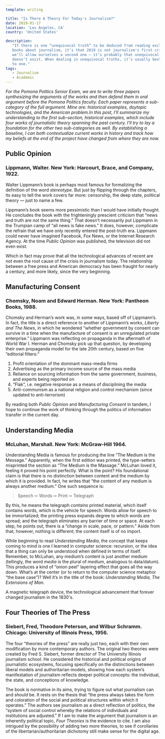 ```yaml
---
template: writing

title: "Is There A Theory For Today's Journalism?"
date: 2019-01-17
location: 'Los Angeles, CA'
country: 'United States'

description:
   "If there is one “unequivocal truth” to be deduced from reading exclusively
   books about journalism, it’s that 2019 is not journalism's first crisis. If
   we’ll allow ourselves a second one — it’s probably that unequivocal truth
   doesn’t exist. When dealing in unequivocal truths, it’s usually best to stick
   to one."
tags:
   - Journalism
   - Academic
---
```


_For the Pomona Politics Senior Exam, we are to write three papers synthesizing
the arguments of the works and then defend them in oral argument before the
Pomona Politics faculty. Each paper represents a sub-category of the full
argument. Mine are: historical examples, dsytopic technologies, and the American
problem.In this post, I’ll summarize my understanding to the first sub-section,
historical examples, which include four works of journalistic theory spanning
the past century. I’ll try to lay a foundation for the other two sub-categories
as well. By establishing a baseline, I can both contextualize current works in
history and track how my beliefs at the end of the project have changed from
where they are now._

## Public Opinion

### Lippmann, Walter. New York: Harcourt, Brace, and Company, 1922.

Walter Lippmann’s book is perhaps most famous for formalizing the definition of
the word _stereotype._ But just by flipping through the chapters, its easy to
tell the work covers far more: censorship, the deep state, political theory —
just to name a few.

Lippmann’s book seems more pessimistic than I would have initially thought. He
concludes the book with the frighteningly prescient criticism that “news and
truth are not the same thing.” That doesn’t necessarily put Lippmann in the
Trumpian camp of “all news is fake news.” It does, however, complicate the
refrain that we have only recently entered the post-truth era. Lippmann could
never have imagined Facebook, Fox News, or the Internet Research Agency. At the
time _Public Opinion_ was published, the television did not even exist.

Which in fact may prove that all the technological advances of recent are not
even the root cause of the crisis in journalism today. The relationship between
a free press and American democracy has been fraught for nearly a century, and
more likely, since the very beginning.

## Manufacturing Consent

### Chomsky, Noam and Edward Herman. New York: Pantheon Books, 1988.

Chomsky and Herman’s work was, in some ways, based off of Lippmann’s. In fact,
the title is a direct reference to another of Lippmann’s works, _Liberty and The
News_, in which he wondered “whether government by consent can survive in a time
when the manufacture of consent is an unregulated private enterprise.” Lippmann
was reflecting on propaganda in the aftermath of World War I. Herman and Chomsky
pick up that question, by developing their own propaganda model for the late
20th century, based on five “editorial filters:”

1. Profit orientation of the dominant mass-media firms
2. Advertising as the primary income source of the mass media
3. Reliance on sourcing information from the same government, business, and
   experts being reported on
4. “Flak”, i.e. negative response as a means of disciplining the media
5. Anti-communism as a national religion and control mechanism (since updated to
   anti-terrorism)

By reading both _Public Opinion_ and _Manufacturing Consent_ in tandem, I hope
to continue the work of thinking through the politics of information transfer in
the current day.

## Understanding Media

### McLuhan, Marshall. New York: McGraw-Hill 1964.

Understanding Media is famous for producing the line “The Medium is the
Message.” Apparently, when the first edition was printed, the type-setters
misprinted the section as “The Medium is the Massage.” McLuhan loved it, feeling
it proved his point perfectly. What is the point? His foundational claim is that
there is no distinction between content and the medium by which it is provided.
In fact, he writes that “the content of any medium is always another medium.”
One such sequence is:

> Speech ⇨ Words ⇨ Print ⇨ Telegraph

By this, he means the telegraph _contains_ printed material, which itself
contains words, which is the vehicle for speech. Words allow for speech to be
immortalized; the printing press expands degree to which words are spread; and
the telegraph eliminates any barrier of time or space. At each step, he points
out, there is a “change in scale, pace, or pattern.” Aside from that, however,
nothing is different; the content itself is of no import.

While beginning to read _Understanding_ _Media_, the concept that keeps coming
to mind is one I learned in computer science: recursion, or the idea that a
thing can only be understood when defined in terms of itself. Remember, to
McLuhan, any medium’s content is just another medium (tellingly, the word
_media_ is the plural of _medium_, analogous to data/datum). This produces a
kind of “onion peel” layering effect that goes all the way down. What’s at the
center (or to return to the computer science metaphor “the base case”)? Well
it’s in the title of the book: _Understanding Media, The Extensions of Man._

<span class='figcaption_hack'>
	A magnetic telegraph device, the technological advancement that forever
	changed journalism in the 1830's.
</span>

## Four Theories of The Press

### Siebert, Fred, Theodore Peterson, and Wilbur Schramm. Chicago: University of Illinois Press, 1956.

The four “theories of the press” are really just two, each with their own
modification by more contemporary authors. The original two theories were
created by Fred S. Siebert, former director of The University Illinois
journalism school. He considered the historical and political origins of
journalistic ecosystems, focusing specifically on the distinctions between
liberal models and authoritarian models, showing how each system’s manifestation
of journalism reflects deeper political concepts: the individual, the state, and
conceptions of knowledge.

The book is normative in its aims, trying to figure out what journalism can and
_should_ be. It rests on the thesis that “the press always takes the form and
coloration of the social and political structures within which it operates.” The
authors see journalism as a direct reflection of politics, the “system of social
control whereby the relations of individuals and institutions are adjusted.” If
I am to make the argument that journalism is an inherently political topic,
_Four Theories_ is the evidence to cite. I am also intrigued by the possibility
of adding two more theories, to see if corollaries of the
libertarian/authoritarian dichotomy still make sense for the digital age.

